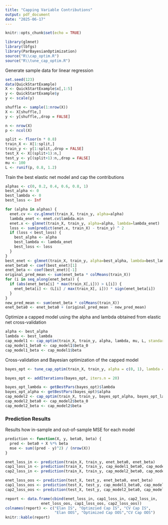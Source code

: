 ---
title: "Capping Variable Contributions"
output: pdf_document
date: "2025-06-17"
---

```{r setup, include=FALSE}
knitr::opts_chunk$set(echo = TRUE)
```

```{r, message=FALSE, includ=FALSE}
library(glmnet)
library(lbfgs)
library(ParBayesianOptimization)
source("R\\cap_optim.R")
source("R\\tune_cap_optim.R")
```

Generate sample data for linear regression
```{r}
set.seed(123)
data(QuickStartExample)
X <- QuickStartExample$x[,1:5]
y <- QuickStartExample$y
y <- scale(y)

shuffle <- sample(1:nrow(X))
X <- X[shuffle,]
y <- y[shuffle,,drop = FALSE]

n <- nrow(X)
p <- ncol(X)

split <- floor(n * 0.8)
train_X <- X[1:split,]
train_y <- y[1:split,,drop = FALSE]
test_X <- X[(split+1):n,]
test_y <- y[(split+1):n,,drop = FALSE]
mu <- 100
L <- runif(p, 0.8, 1.2)
```

Train the best elastic net model and cap the contributions
```{r}
alphas <- c(0, 0.2, 0.4, 0.6, 0.8, 1)
best_alpha <- 0
best_lambda <- 0
best_loss <- Inf

for (alpha in alphas) {
  enet.cv <- cv.glmnet(train_X, train_y, alpha=alpha)
  lambda_enet <- enet.cv$lambda.min
  enet.x <- glmnet(train_X, train_y, alpha=alpha, lambda=lambda_enet)
  loss <- sum(predict(enet.x, train_X) - train_y) ^ 2
  if (loss < best_loss) {
    best_alpha <- alpha
    best_lambda <- lambda_enet
    best_loss <- loss
  }
}
best_enet <- glmnet(train_X, train_y, alpha=best_alpha, lambda=best_lambda)
enet_beta0 <- coef(best_enet)[1]
enet_beta <- coef(best_enet)[-1]
original_pred_mean <- sum(enet_beta * colMeans(train_X))
for (i in seq_along(enet_beta)) {
  if (abs(enet_beta[i] * max(train_X[,i])) > L[i]) {
    enet_beta[i] <- (L[i] / max(train_X[, i])) * sign(enet_beta[i])
  }
}
new_pred_mean <- sum(enet_beta * colMeans(train_X))
enet_beta0 <- enet_beta0 + (original_pred_mean - new_pred_mean)
```

Optimize a capped model using the alpha and lambda obtained from elastic net cross-validation
```{r}
alpha <- best_alpha
lambda <- best_lambda
cap_model1 <- cap_optim(train_X, train_y, alpha, lambda, mu, L, standardize=FALSE)
cap_model1_beta0 <- cap_model1$beta_0
cap_model1_beta <- cap_model1$beta
```

Cross-validation and Bayesian optimization of the capped model
```{r}
bayes_opt <- tune_cap_optim(train_X, train_y, alpha = c(0, 1), lambda = c(0, 1), mu, L, standardize = FALSE, iters.n = 30)
```

```{r}
bayes_opt <- addIterations(bayes_opt, iters.n = 20)
```


```{r}
bayes_opt_lambda <- getBestPars(bayes_opt)$lambda
bayes_opt_alpha <- getBestPars(bayes_opt)$alpha
cap_model2 <- cap_optim(train_X, train_y, bayes_opt_alpha, bayes_opt_lambda, mu, L, standardize=FALSE)
cap_model2_beta0 <- cap_model2$beta_0
cap_model2_beta <- cap_model2$beta
```

### Prediction Results
Results how in-sample and out-of-sample MSE for each model
```{r}
prediction <- function(X, y, beta0, beta) {
  pred <- beta0 + X %*% beta
  mse <- sum((pred - y)^2) / (nrow(X))
}
```

```{r}
enet_loss_in <- prediction(train_X, train_y, enet_beta0, enet_beta)
cap1_loss_in <- prediction(train_X, train_y, cap_model1_beta0, cap_model1_beta)
cap2_loss_in <- prediction(train_X, train_y, cap_model2_beta0, cap_model2_beta)

enet_loss_oos <- prediction(test_X, test_y, enet_beta0, enet_beta)
cap1_loss_oos <- prediction(test_X, test_y, cap_model1_beta0, cap_model1_beta)
cap2_loss_oos <- prediction(test_X, test_y, cap_model2_beta0, cap_model2_beta)

report <- data.frame(cbind(enet_loss_in, cap1_loss_in, cap2_loss_in,
                enet_loss_oos, cap1_loss_oos, cap2_loss_oos))
colnames(report) <- c("Elan IS", "Optimzied Cap IS", "CV Cap IS",
                      "Elan OOS", "Optimized Cap OOS","CV Cap OOS")
knitr::kable(report)
```











